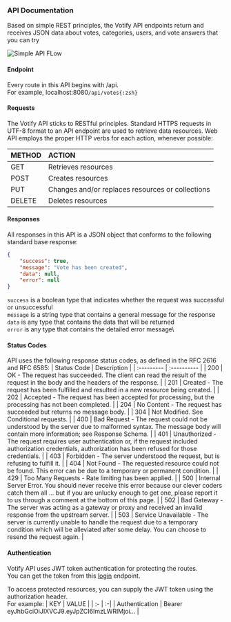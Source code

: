 ### API Documentation

Based on simple REST principles, the Votify API endpoints return and receives JSON data about 
votes, categories, users, and vote answers that you can try 

![Simple API FLow](/simpleflow.png)

#### Endpoint
Every route in this API begins with /api.\
For example, localhost:8080`/api/votes{:zsh}`

#### Requests
The Votify API sticks to RESTful principles. Standard HTTPS requests in UTF-8 format to an API endpoint are used to retrieve data resources. 
Web API employs the proper HTTP verbs for each action, whenever possible:

| METHOD   | ACTION |
| :------  | :----- |
| GET      | Retrieves resources |
| POST     | Creates resources |
| PUT      | Changes and/or replaces resources or collections |
| DELETE   | Deletes resources |


#### Responses
All responses in this API is a JSON object that conforms to the following standard base response:
```json
{
    "success": true,
    "message": "Vote has been created",
    "data": null,
    "error": null
}
```
`success` is a boolean type that indicates whether the request was successful or unsuccessful\
`message` is a string type that contains a general message for the response\
`data` is any type that contains the data that will be returned\
`error` is any type that contains the detailed error message\

#### Status Codes
API uses the following response status codes, as defined in the RFC 2616 and RFC 6585:
| Status Code |	Description |
| :---------  | :---------- |
| 200 	      |  OK - The request has succeeded. The client can read the result of the request in the body and the headers of the response. |
| 201 	      |  Created - The request has been fulfilled and resulted in a new resource being created. |
| 202 	      |  Accepted - The request has been accepted for processing, but the processing has not been completed. |
| 204 	      |  No Content - The request has succeeded but returns no message body. |
| 304 	      |  Not Modified. See Conditional requests. |
| 400 	      |  Bad Request - The request could not be understood by the server due to malformed syntax. The message body will contain more information; see Response Schema. |
| 401 	      |  Unauthorized - The request requires user authentication or, if the request included authorization credentials, authorization has been refused for those credentials. |
| 403 	      |  Forbidden - The server understood the request, but is refusing to fulfill it. |
| 404 	      |  Not Found - The requested resource could not be found. This error can be due to a temporary or permanent condition. |
| 429 	      |  Too Many Requests - Rate limiting has been applied. |
| 500 	      |  Internal Server Error. You should never receive this error because our clever coders catch them all … but if you are unlucky enough to get one, please report it to us through a comment at the bottom of this page. |
| 502 	      |  Bad Gateway - The server was acting as a gateway or proxy and received an invalid response from the upstream server. |
| 503 	      |  Service Unavailable - The server is currently unable to handle the request due to a temporary condition which will be alleviated after some delay. You can choose to resend the request again. |

#### Authentication
Votify API uses JWT token authentication for protecting the routes.\
You can get the token from this [login](/api-doc/auth/login) endpoint.

To access protected resources, you can supply the JWT token using the authorization header.\
For example:
| KEY | VALUE |
| :- | :-|
| Authentication | Bearer eyJhbGciOiJIXVCJ9.eyJpZCI6ImzLWRlMjoi... |